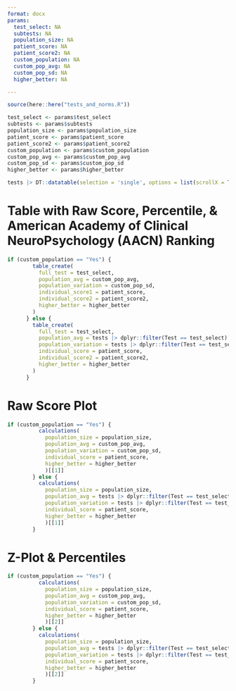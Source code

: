 ```yaml
---
format: docx
params:
  test_select: NA
  subtests: NA
  population_size: NA
  patient_score: NA
  patient_score2: NA
  custom_population: NA
  custom_pop_avg: NA
  custom_pop_sd: NA
  higher_better: NA

---
```


```r
source(here::here("tests_and_norms.R"))

test_select <- params$test_select
subtests <- params$subtests
population_size <- params$population_size
patient_score <- params$patient_score
patient_score2 <- params$patient_score2
custom_population <- params$custom_population
custom_pop_avg <- params$custom_pop_avg
custom_pop_sd <- params$custom_pop_sd
higher_better <- params$higher_better

```

```r
tests |> DT::datatable(selection = 'single', options = list(scrollX = TRUE))
```

# Table with Raw Score, Percentile, & American Academy of Clinical NeuroPsychology (AACN) Ranking

```r
if (custom_population == "Yes") {
        table_create(
          full_test = test_select, 
          population_avg = custom_pop_avg, 
          population_variation = custom_pop_sd, 
          individual_score1 = patient_score,
          individual_score2 = patient_score2,
          higher_better = higher_better
        )
      } else {
        table_create(
          full_test = test_select, 
          population_avg = tests |> dplyr::filter(Test == test_select) |> dplyr::pull(`Normative Average`),
          population_variation = tests |> dplyr::filter(Test == test_select) |> dplyr::pull(`Normative Variation`),
          individual_score = patient_score,
          individual_score2 = patient_score2,
          higher_better = higher_better
        )
      }
```

# Raw Score Plot

```r
if (custom_population == "Yes") {
          calculations(
            population_size = population_size,
            population_avg = custom_pop_avg,
            population_variation = custom_pop_sd,
            individual_score = patient_score,
            higher_better = higher_better
            )[[1]]
        } else {
          calculations(
            population_size = population_size,
            population_avg = tests |> dplyr::filter(Test == test_select) |> dplyr::pull(`Normative Average`),
            population_variation = tests |> dplyr::filter(Test == test_select) |> dplyr::pull(`Normative Variation`),
            individual_score = patient_score,
            higher_better = higher_better
            )[[1]]
        }
```

# Z-Plot & Percentiles

```r
if (custom_population == "Yes") {
          calculations(
            population_size = population_size,
            population_avg = custom_pop_avg,
            population_variation = custom_pop_sd,
            individual_score = patient_score,
            higher_better = higher_better
            )[[2]]
        } else {
          calculations(
            population_size = population_size,
            population_avg = tests |> dplyr::filter(Test == test_select) |> dplyr::pull(`Normative Average`),
            population_variation = tests |> dplyr::filter(Test == test_select) |> dplyr::pull(`Normative Variation`),
            individual_score = patient_score,
            higher_better = higher_better
            )[[2]]
        }
```